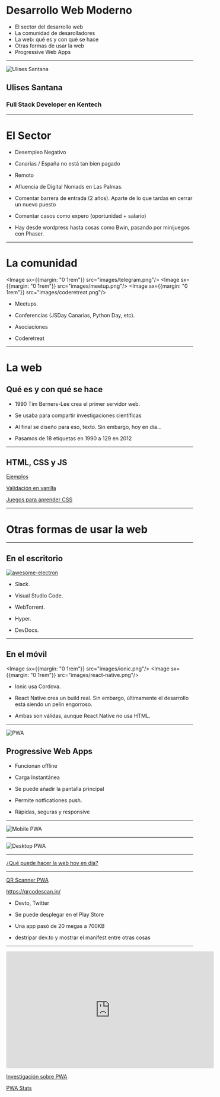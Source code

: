 

<Head>
    <title>Progressive Web Apps, una alternativa real.</title>
    <meta name="twitter:card" content="summary_large_image" />
    <meta name="twitter:site" content="@ulisesantana" />
    <meta name="twitter:title" content="Progressive Web Apps, una alternativa real." />
    <meta name="twitter:description" content="Charla que expone las Progressive Web Apps como una alternativa real para el desarollo de aplicaciones tanto de escritorio como para smartphone." />
    <meta name="twitter:image" content="https://example.com/card.png" />
</Head>

<Box p={48} >


# Desarrollo Web Moderno

- El sector del desarrollo web
- La comunidad de desarolladores
- La web: qué es y con qué se hace
- Otras formas de usar la web
- Progressive Web Apps

</Box>



---
![Ulises Santana](/images/ulises.png)
## Ulises Santana
### Full Stack Developer en Kentech


---
# El Sector

<Notes>

  - Desempleo Negativo

  - Canarias / España no está tan bien pagado

  - Remoto 

  - Afluencia de Digital Nomads en Las Palmas. 

  - Comentar barrera de entrada (2 años). Aparte de lo que tardas en cerrar un nuevo puesto

  - Comentar casos como expero (oportunidad + salario)

  - Hay desde wordpress hasta cosas como Bwin, pasando por minijuegos con Phaser.

</Notes>

---
# La comunidad

<Image sx={{margin: "0 1rem"}} src="images/telegram.png"/>
<Image sx={{margin: "0 1rem"}} src="images/meetup.png"/>
<Image sx={{margin: "0 1rem"}} src="images/coderetreat.png"/>

<Notes>

  - Meetups. 

  - Conferencias (JSDay Canarias, Python Day, etc).
  
  - Asociaciones
  
  - Coderetreat

</Notes>

---
# La web
## Qué es y con qué se hace

<Notes>

  - 1990 Tim Berners-Lee crea el primer servidor web.
  
  - Se usaba para compartir investigaciones científicas

  - Al final se diseño para eso, texto. Sin embargo, hoy en día...

  - Pasamos de 18 etiquetas en 1990 a 129 en 2012

</Notes>

---
## HTML, CSS y JS

[Ejemplos](https://repl.it/@ulisesantana/Awesome-Web?lite=true)

[Validación en vanilla](https://repl.it/@ulisesantana/Web-Native-Form-Validation)

[Juegos para aprender CSS](https://dev.to/devmount/8-games-to-learn-css-the-fun-way-4e0f)

---
# Otras formas de usar la web

---
## En el escritorio

[![`awesome-electron`](/images/electron.svg)](https://github.com/sindresorhus/awesome-electron)


<Notes>

  - Slack. 

  - Visual Studio Code.
  
  - WebTorrent.
  
  - Hyper.
  
  - DevDocs.

</Notes>

---
## En el móvil

<Image sx={{margin: "0 1rem"}} src="images/ionic.png"/>
<Image sx={{margin: "0 1rem"}} src="images/react-native.png"/>

<Notes>

  - Ionic usa Cordova. 

  - React Native crea un build real. Sin embargo, últimamente el desarrollo está siendo un pelín engorroso.
  
  - Ambas son válidas, aunque React Native no usa HTML.

</Notes>

---
![PWA](/images/pwa.png)

## Progressive Web Apps

<Notes>

  - Funcionan offline

  - Carga Instantánea

  - Se puede añadir la pantalla principal

  - Permite notficationes push.
  
  - Rápidas, seguras y responsive

</Notes>

---
![Mobile PWA](/images/mobile-pwa.png)

---
![Desktop PWA](/images/desktop-pwa.png)

---
[¿Qué puede hacer la web hoy en día?](https://whatwebcando.today/)

---

[QR Scanner PWA](https://qrcodescan.in/)

https://qrcodescan.in/

<Notes>

  - Devto, Twitter

  - Se puede desplegar en el Play Store

  - Una app pasó de 20 megas a 700KB

  - destripar dev.to y mostrar el manifest entre otras cosas

</Notes>

--- 

<iframe width="560" height="315" src="https://www.youtube.com/embed/cybhV88KLfI" frameborder="0" allow="accelerometer; autoplay; encrypted-media; gyroscope; picture-in-picture" allowfullscreen></iframe>

[Investigación sobre PWA](https://ymedialabs.com/progressive-web-apps)

[PWA Stats](https://www.pwastats.com/)

